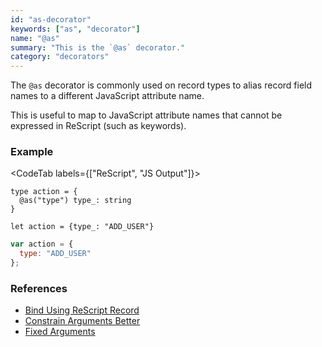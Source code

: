 ```yaml
---
id: "as-decorator"
keywords: ["as", "decorator"]
name: "@as"
summary: "This is the `@as` decorator."
category: "decorators"
---
```


The `@as` decorator is commonly used on record types to alias record field names to a different JavaScript attribute name.

This is useful to map to JavaScript attribute names that cannot be expressed in ReScript (such as keywords).

### Example

<CodeTab labels={["ReScript", "JS Output"]}>

```res
type action = {
  @as("type") type_: string
}

let action = {type_: "ADD_USER"}
```

```js
var action = {
  type: "ADD_USER"
};
```

</CodeTab>

### References

* [Bind Using ReScript Record](/docs/manual/latest/bind-to-js-object#bind-using-rescript-record)
* [Constrain Arguments Better](/docs/manual/latest/bind-to-js-function#constrain-arguments-better)
* [Fixed Arguments](/docs/manual/latest/bind-to-js-function#fixed-arguments)
